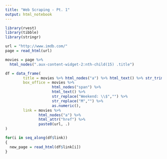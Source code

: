 ```yaml
---
title: "Web Scraping - Pt. 1"
output: html_notebook
---
```


```r
library(rvest)
library(tibble)
library(stringr)

url = "http://www.imdb.com/"
page = read_html(url)
```

```r
movies = page %>% 
  html_nodes(".aux-content-widget-2:nth-child(15) .title")

df = data_frame(
        title = movies %>% html_nodes("a") %>% html_text() %>% str_trim(),
        box_office = movies %>% 
                     html_nodes("span") %>% 
                     html_text() %>%
                     str_replace("Weekend: \\$","") %>%
                     str_replace("M","") %>%
                     as.numeric(), 
        link = movies %>% 
               html_nodes("a") %>% 
               html_attr("href") %>%
               paste0(url, .)
)
```

```r
for(i in seq_along(df$link))
{
  new_page = read_html(df$link[i])
}
```


